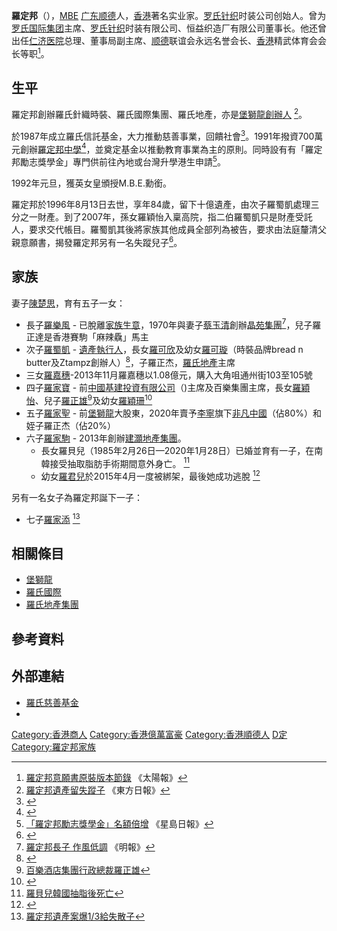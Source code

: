 {{不是|梁定邦}}
{{Infobox Person
| name = 羅定邦
| image = 
| caption =
| birth_date = 1912年
| birth_place = {{ROC-1912}}[[广东|广东]][[顺德|顺德]]
| death_date = {{death date and age|1996|8|13|1912|0|0}}
| death_place = {{HKG-1959}}
| 国籍       = {{BHKG}}
| 籍贯       = [[广东|广东]][[顺德|顺德]]
| alma_mater = 
| occupation = 羅氏針織時裝公司創始人<br>[[堡獅龍|堡獅龍]][[創辦人|創辦人]]
| networth = 
| spouse = [[陳楚思|陳楚思]]
| children = 長子羅樂風<br>次子羅蜀凱<br>三女羅嘉穗<br>四子羅家寶<br>五子羅家聖<br>六子羅家駒<br>七子羅家添<br>有一名失蹤的兒子
| website = [http://www.lawscharitable.org.hk/ 羅氏慈善基金]
| footnotes =
}}

'''羅定邦'''（{{bd|1912年||1996年|8月13日|catIdx=L罗定邦}}），[[MBE|MBE]] [[广东|广东]][[顺德|顺德]]人，[[香港|香港]]著名实业家。[[罗氏针织|罗氏针织]]时装公司创始人。曾为[[罗氏国际集团|罗氏国际集团]]主席、[[罗氏针织|罗氏针织]]时装有限公司、恒益织造厂有限公司董事长。他还曾出任[[上海交通大学医学院附属仁济医院|仁济医院]]总理、董事局副主席、[[顺德|顺德]]联谊会永远名誉会长、[[香港|香港]]精武体育会会长等职<ref>[http://the-sun.on.cc/cnt/news/20100707/00412_002.html?pubdate=20100707 羅定邦意願書原裝版本節錄] {{Wayback|url=http://the-sun.on.cc/cnt/news/20100707/00412_002.html?pubdate=20100707 |date=20160305130146 }}《太陽報》</ref>。

==生平==
羅定邦創辦羅氏針織時裝、羅氏國際集團、羅氏地產，亦是[[堡獅龍|堡獅龍]][[創辦人|創辦人]] <ref>[http://orientaldaily.on.cc/cnt/news/20100707/00176_063.html?pubdate=20100707 羅定邦遺產留失蹤子] {{Wayback|url=http://orientaldaily.on.cc/cnt/news/20100707/00176_063.html?pubdate=20100707 |date=20160305074756 }}《東方日報》</ref>。

於1987年成立羅氏信託基金，大力推動慈善事業，回饋社會<ref>{{Cite web |url=http://www.lawscharitable.org.hk/about_us.php?page=2 |title=羅氏慈善基金 |access-date=2013-07-04 |archive-date=2020-02-20 |archive-url=https://web.archive.org/web/20200220235624/http://www.lawscharitable.org.hk/about_us.php?page=2 |dead-url=no }}</ref>。1991年撥資700萬元創辦[[羅定邦中學|羅定邦中學]]<ref>{{Cite web |url=http://www.ltpss.edu.hk/index/index27.aspx?nnnid=1 |title=羅定邦中學 |access-date=2015-04-30 |archive-url=https://web.archive.org/web/20150707021948/http://www.ltpss.edu.hk/index/index27.aspx?nnnid=1 |archive-date=2015-07-07 |dead-url=yes }}</ref>，並奠定基金以推動教育事業為主的原則。同時設有有「羅定邦勵志獎學金」專門供前往內地或台灣升學港生申請<ref>[http://m.singtao.com/showContent.php?main=paper&sub=4&title=4&page=0&StrContentId=20150216g03 「羅定邦勵志獎學金」名額倍增] {{Wayback|url=http://m.singtao.com/showContent.php?main=paper&sub=4&title=4&page=0&StrContentId=20150216g03 |date=20160304104556 }}《星島日報》</ref>。

1992年元旦，獲英女皇頒授M.B.E.勳銜。 

羅定邦於1996年8月13日去世，享年84歲，留下十億遺產，由次子羅蜀凱處理三分之一財產。到了2007年，孫女羅穎怡入稟高院，指二伯羅蜀凱只是財產受託人，要求交代帳目。羅蜀凱其後將家族其他成員全部列為被告，要求由法庭釐清父親意願書，揭發羅定邦另有一名失蹤兒子<ref>{{Cite web |url=https://hk.news.yahoo.com/%E5%89%B5bossini%E7%BE%85%E5%AE%9A%E9%82%A6%E6%8F%AD%E5%8F%A6%E6%9C%89%E5%A4%B1%E8%B9%A4%E5%AD%90-223013623.html |title=創bossini羅定邦揭另有失蹤子 |access-date=2015-04-30 |archive-date=2015-05-19 |archive-url=https://web.archive.org/web/20150519112557/https://hk.news.yahoo.com/%E5%89%B5bossini%E7%BE%85%E5%AE%9A%E9%82%A6%E6%8F%AD%E5%8F%A6%E6%9C%89%E5%A4%B1%E8%B9%A4%E5%AD%90-223013623.html |dead-url=no }}</ref>。

==家族== 
妻子[[陳楚思|陳楚思]]，育有五子一女：
*長子[[羅樂風|羅樂風]] - 已脫離[[家族生意|家族生意]]，1970年與妻子[[蔡玉清|蔡玉清]]創辦[[晶苑集團|晶苑集團]]<ref>[http://www.mpfinance.com/htm/Finance/20080618/News/eb_eba2.htm 羅定邦長子 作風低調] {{Wayback|url=http://www.mpfinance.com/htm/Finance/20080618/News/eb_eba2.htm |date=20160304191247 }}《明報》</ref>，兒子羅正達是香港賽駒「麻辣驫」馬主
*次子[[羅蜀凱|羅蜀凱]] - [[遺產執行人|遺產執行人]]，長女[[羅可欣|羅可欣]]及幼女[[羅可璇|羅可璇]]（時裝品牌bread n butter及Ztampz創辦人）<ref>{{Cite web |url=http://news.takungpao.com.hk/hkol/newsfast/2015-05/2988146.html |title=羅氏第三代後人眾多，單是內孫已有17人 |access-date=2015-05-06 |archive-date=2016-03-04 |archive-url=https://web.archive.org/web/20160304194149/http://news.takungpao.com.hk/hkol/newsfast/2015-05/2988146.html |dead-url=no }}</ref>，子羅正杰，[[羅氏地產|羅氏地產]]主席
*三女[[羅嘉穗|羅嘉穗]]-2013年11月羅嘉穗以1.08億元，購入大角咀通州街103至105號
*四子[[羅家寶_(商人)|羅家寶]] - 前[[中國基建投資有限公司|中國基建投資有限公司]]（{{hkex2|0600}})主席及百樂集團主席，長女[[羅穎怡|羅穎怡]]、兒子[[羅正雄|羅正雄]]<ref>[http://news.sina.com.hk/news/20130502/-55-2958248/1.html 百樂酒店集團行政總裁羅正雄]{{dead link|date=2018年4月 |bot=InternetArchiveBot |fix-attempted=yes }}</ref>及幼女[[羅穎珊|羅穎珊]]<ref>{{Cite web |url=http://hk.apple.nextmedia.com/news/art/20070829/10084354 |title=羅氏集團家族成員羅家寶（中）與女兒羅穎怡（左）及羅穎珊本月初出席海外學生仁濟夜慈善舞會 |access-date=2015-05-06 |archive-date=2016-03-04 |archive-url=https://web.archive.org/web/20160304195205/http://hk.apple.nextmedia.com/news/art/20070829/10084354 |dead-url=no }}</ref>
*五子[[羅家聖|羅家聖]] - 前[[堡獅龍|堡獅龍]]大股東，2020年賣予[[李寧有限公司|李寧]]旗下[[非凡中國|非凡中國]]（佔80%）和姪子羅正杰（佔20%）
*六子[[羅家駒|羅家駒]] - 2013年創辦[[建灝地產集團|建灝地產集團]]。
**長女羅貝兒（1985年2月26日—2020年1月28日）已婚並育有一子，在南韓接受抽取脂肪手術期間意外身亡。  <ref>[https://inews.hket.com/article/2581065/Bossini%E5%89%B5%E8%BE%A6%E4%BA%BA%E5%AD%AB%E5%A5%B3%E7%BE%85%E8%B2%9D%E5%85%92%E4%BB%8A%E5%B9%B41%E6%9C%88%E9%9F%93%E5%9C%8B%E6%8A%BD%E8%84%82%E5%BE%8C%E6%AD%BB%E4%BA%A1%E3%80%80%E4%B8%88%E5%A4%AB%E9%A6%99%E6%B8%AF%E5%85%A5%E7%A8%9F%E6%8E%A7%E5%91%8A%E6%B6%89%E4%BA%8B%E9%86%AB%E9%99%A2  羅貝兒韓國抽脂後死亡] </ref> 
**幼女[[羅君兒|羅君兒]]於2015年4月一度被綁架，最後她成功逃脫  <ref>{{Cite web |url=https://hk.news.yahoo.com/%E7%B6%81%E6%9E%B6%E6%A1%88%E8%82%89%E5%8F%83-%E7%82%BA%E7%BE%85%E5%AE%9A%E9%82%A6%E5%AD%AB%E5%A5%B3-223014589.html |title=綁架案肉參 為羅定邦孫女 |access-date=2015-04-30 |archive-date=2015-05-18 |archive-url=https://web.archive.org/web/20150518093654/https://hk.news.yahoo.com/%E7%B6%81%E6%9E%B6%E6%A1%88%E8%82%89%E5%8F%83-%E7%82%BA%E7%BE%85%E5%AE%9A%E9%82%A6%E5%AD%AB%E5%A5%B3-223014589.html |dead-url=no }}</ref> 
另有一名女子為羅定邦誕下一子：
*七子[[羅家添|羅家添]] <ref>[http://www.hkcd.com.hk/content/2010-07/07/content_2552051.htm 羅定邦遺產案爆1/3給失散子]{{dead link|date=2018年4月 |bot=InternetArchiveBot |fix-attempted=yes }}</ref>

==相關條目==
*[[堡獅龍|堡獅龍]]
*[[羅氏國際|羅氏國際]]
*[[羅氏地產集團|羅氏地產集團]]

==參考資料==
<div class="references-small">
<references />
</div>

==外部連結==
* [http://www.lawscharitable.org.hk 羅氏慈善基金] {{Wayback|url=http://www.lawscharitable.org.hk/ |date=20210226235207 }}
* {{facebook|lawscharitable|羅氏慈善基金 Law's Charitable Foundation}}

{{DEFAULTSORT:Luo羅}}
[[Category:香港商人|Category:香港商人]]
[[Category:香港億萬富豪|Category:香港億萬富豪]]
[[Category:香港順德人|Category:香港順德人]]
[[Category:罗姓|D定]]
[[Category:羅定邦家族|Category:羅定邦家族]]